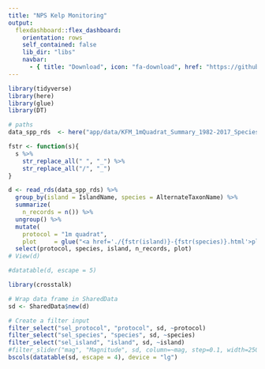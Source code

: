 ```yaml
---
title: "NPS Kelp Monitoring"
output: 
  flexdashboard::flex_dashboard:
    orientation: rows
    self_contained: false
    lib_dir: "libs"
    navbar:
      - { title: "Download", icon: "fa-download", href: "https://github.com/ecoquants/nps-kelp/archive/master.zip", align: right }    
---
```


```r
library(tidyverse)
library(here)
library(glue)
library(DT)

# paths
data_spp_rds  <- here("app/data/KFM_1mQuadrat_Summary_1982-2017_SpeciesName.rds")

fstr <- function(s){
  s %>% 
    str_replace_all(" ", "_") %>% 
    str_replace_all("/", "_")
}

d <- read_rds(data_spp_rds) %>% 
  group_by(island = IslandName, species = AlternateTaxonName) %>% 
  summarize(
    n_records = n()) %>% 
  ungroup() %>% 
  mutate(
    protocol = "1m quadrat",
    plot     = glue("<a href='./{fstr(island)}-{fstr(species)}.html'>plot</a>")) %>% 
  select(protocol, species, island, n_records, plot)
# View(d)

#datatable(d, escape = 5)
```

```r
library(crosstalk)

# Wrap data frame in SharedData
sd <- SharedData$new(d)

# Create a filter input
filter_select("sel_protocol", "protocol", sd, ~protocol)
filter_select("sel_species", "species", sd, ~species)
filter_select("sel_island", "island", sd, ~island)
#filter_slider("mag", "Magnitude", sd, column=~mag, step=0.1, width=250)
bscols(datatable(sd, escape = 4), device = "lg")
```

